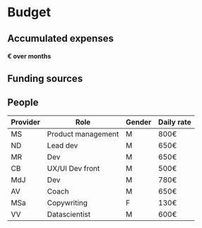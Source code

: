 <!-- prettier-ignore-start -->
# Budget

## Accumulated expenses

#### <accumulatedExpenses /> € over <months /> months
<!--rehype:class=h4__light-->

<div style={{ height: '540px' }} className="mb__4XL">
  <AccumulatedExpensesGraph />
</div>

## Funding sources

<div style={{ height: '480px' }} className="mt__L">
  <FundingSourcesGraph />
</div>

## People

| Provider | Role               | Gender | Daily rate |
| -------- | ------------------ | ------ | ---------- |
| MS       | Product management | M      | 800€       |
| ND       | Lead dev           | M      | 650€       |
| MR       | Dev                | M      | 650€       |
| CB       | UX/UI Dev front    | M      | 500€       |
| MdJ      | Dev                | M      | 780€       |
| AV       | Coach              | M      | 650€       |
| MSa      | Copywriting        | F      | 130€       |
| VV       | Datascientist      | M      | 600€       |
<!--rehype:class=mt__XL-->

<!-- prettier-ignore-end -->

